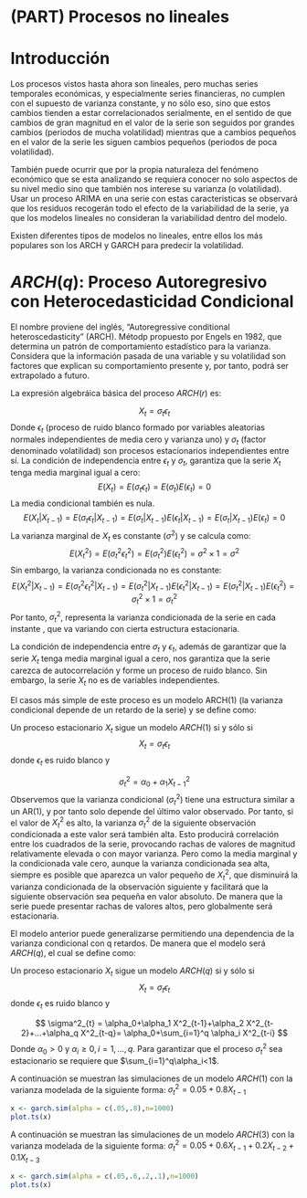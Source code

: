 # (PART) Procesos no lineales {-}

# Introducción

Los procesos vistos hasta ahora son lineales, pero muchas series temporales económicas, y especialmente series financieras, no cumplen con el supuesto de varianza constante, y no sólo eso, sino que estos cambios tienden a estar correlacionados serialmente, en el sentido de que cambios de gran magnitud en el valor de la serie son seguidos por grandes cambios (periodos de mucha volatilidad) mientras que a cambios pequeños en el valor de la serie les siguen cambios pequeños (periodos de poca volatilidad). 

También puede ocurrir que por la propia naturaleza del fenómeno económico que se esta analizando se requiera conocer no solo aspectos de su nivel medio sino que también nos interese su varianza (o volatilidad). Usar un proceso ARIMA en una serie con estas caracteristicas se observará que los residuos recogerán todo el efecto de la variabilidad de la serie, ya que los modelos lineales no consideran la variabilidad dentro del modelo.

Existen diferentes tipos de modelos no lineales, entre ellos los más
populares son los ARCH y GARCH para predecir la volatilidad.

# $ARCH(q)$: Proceso Autoregresivo con Heterocedasticidad Condicional
El nombre proviene del inglés, "Autoregressive conditional heteroscedasticity" (ARCH). Métodp propuesto por Engels en 1982, que determina un patrón de comportamiento estadístico para la varianza. Considera que la información pasada de una variable y su volatilidad son factores que explican su comportamiento presente y, por tanto, podrá ser extrapolado a futuro.

La expresión algebráica básica del proceso $ARCH(r)$ es:

$$
X_t=\sigma_{t}\epsilon_{t}
$$
Donde $\epsilon_{t}$ (proceso de ruido blanco formado por variables aleatorias normales independientes de media cero y varianza uno) y $\sigma_{t}$ (factor denominado volatilidad) son procesos estacionarios independientes entre sí.
La condición de independencia entre $\epsilon_{t}$ y $\sigma_{t}$, garantiza que la serie $X_t$ tenga media marginal igual a cero: 
$$
E(X_{t})=E(\sigma_{t}\epsilon_{t})=E(\sigma_{t})E(\epsilon_{t})=0
$$
La media condicional también es nula.
$$
E(X_{t}|X_{t-1})=E(\sigma_{t}\epsilon_{t}|X_{t-1})=E(\sigma_{t}|X_{t-1})E(\epsilon_{t}|X_{t-1})=E(\sigma_{t}|X_{t-1})E(\epsilon_{t})=0
$$
La varianza marginal de $X_{t}$ es constante ($\sigma^2$) y se calcula como:
$$
E(X_{t}^2)=E(\sigma_{t}^2\epsilon_{t}^2)=E(\sigma_{t}^2)E(\epsilon_{t}^2)=\sigma^2\times1=\sigma^2
$$
Sin embargo, la varianza condicionada no es constante:
$$
E(X_{t}^2|X_{t-1})=E(\sigma_{t}^2\epsilon_{t}^2|X_{t-1})=E(\sigma_{t}^2|X_{t-1})E(\epsilon_{t}^2|X_{t-1})=E(\sigma_{t}^2|X_{t-1})E(\epsilon_{t}^2)=\sigma_t^2\times1=\sigma_t^2
$$
Por tanto, $\sigma_t^2$, representa la varianza condicionada de la serie en cada instante , que va variando con cierta estructura estacionaria.

La condición de independencia entre $\sigma_t$ y $\epsilon_t$, además de garantizar que la serie $X_t$ tenga media marginal igual a cero, nos garantiza que la serie carezca de autocorrelación y forme un proceso de ruido blanco. Sin embargo, la serie $X_t$ no es de variables independientes.

El casos más simple de este proceso es un modelo ARCH(1) (la varianza condicional depende de un retardo de la serie) y se define como:

Un proceso estacionario $X_t$ sigue un modelo $ARCH(1)$ si y sólo si
$$
X_t=\sigma_t\epsilon_t
$$
donde $\epsilon_t$ es ruido blanco y

$$
\sigma^2_{t} = \alpha_0+\alpha_1 X^2_{t-1}
$$
Observemos que la varianza condicional ($\sigma^2_t$) tiene una estructura similar a un AR(1), y por tanto solo depende del último valor observado. Por tanto, si el valor de $X^2_t$ es alto, la varianza $\sigma^2_t$ de la siguiente observación condicionada a este valor será también alta. Esto producirá correlación entre los cuadrados de la serie, provocando rachas de valores de magnitud
relativamente elevada o con mayor varianza. Pero como la media marginal y la condicionada vale cero, aunque la varianza condicionada sea alta, siempre es posible que aparezca un valor pequeño de $X^2_t$, que disminuirá la varianza condicionada de la
observación siguiente y facilitará que la siguiente observación sea pequeña en valor absoluto. De manera que la serie puede presentar rachas de valores altos, pero globalmente será estacionaria. 

El modelo anterior puede generalizarse permitiendo una dependencia de la varianza condicional con q retardos. De manera que el modelo será $ARCH(q)$, el cual se define como:

Un proceso estacionario $X_t$ sigue un modelo $ARCH(q)$ si y sólo si
$$
X_t=\sigma_t\epsilon_t
$$
donde $\epsilon_t$ es ruido blanco y

$$
\sigma^2_{t} = \alpha_0+\alpha_1 X^2_{t-1}+\alpha_2 X^2_{t-2}+...+\alpha_q X^2_{t-q}= \alpha_0+\sum_{i=1}^q \alpha_i X^2_{t-i}
$$
Donde $\alpha_0>0$ y $\alpha_i\ge0, i=1,...,q$. Para garantizar que el proceso $\sigma^2_t$ sea estacionario se requiere que $\sum_{i=1}^q\alpha_i<1$.

A continuación se muestran las simulaciones de un modelo $ARCH(1)$ con la varianza modelada de la siguiente forma: $\sigma^2_{t}=0.05+ 0.8X_{t-1}$

```r
x <- garch.sim(alpha = c(.05,.8),n=1000)
plot.ts(x)
```

A continuación se muestran las simulaciones de un modelo $ARCH(3)$ con la varianza modelada de la siguiente forma: $\sigma^2_{t}=0.05+ 0.6X_{t-1}+0.2X_{t-2}+0.1X_{t-3}$
```r
x <- garch.sim(alpha = c(.05,.6,.2,.1),n=1000)
plot.ts(x)
```
